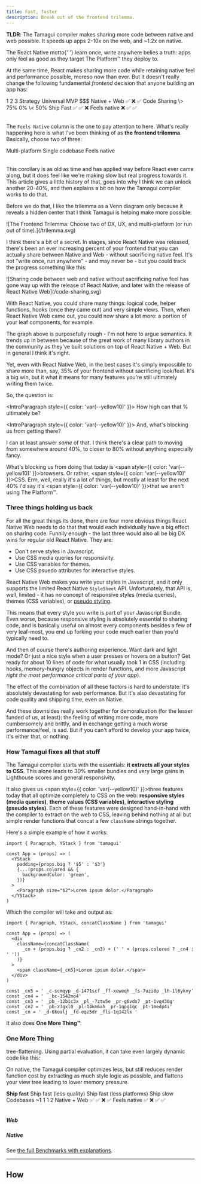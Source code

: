 ```yaml
---
title: Fast, faster
description: Break out of the frontend trilemma.
---
```


<TLDR>

**TLDR**: The Tamagui compiler makes sharing more code between native and web possible. It speeds up apps 2-10x on the web, and ~1.2x on native.

</TLDR>

<IntroParagraph>
  The React Native motto{' '}
  <span style={{ color: 'var(--yellow10)' }}>learn once, write anywhere</span> belies a truth: apps
  only feel as good as they target The Platform™ they deploy to.
</IntroParagraph>

At the same time, React makes sharing more code while retaining native feel and performance possible, moreso now than ever. But it doesn't really change the following fundamental _frontend_ decision that anyone building an app has:

<Table heading="Choose one">
  <TableCol>
    <TableCell head></TableCell>
    <TableCell>1</TableCell>
    <TableCell>2</TableCell>
    <TableCell>3</TableCell>
  </TableCol>
  <TableCol>
    <TableCell head>Strategy</TableCell>
    <TableCell>Universal</TableCell>
    <TableCell>MVP</TableCell>
    <TableCell>$$$</TableCell>
  </TableCol>
  <TableCol>
    <TableCell head>Native + Web</TableCell>
    <TableCell>✅</TableCell>
    <TableCell>❌</TableCell>
    <TableCell>✅</TableCell>
  </TableCol>
  <TableCol>
    <TableCell head>Code Sharing</TableCell>
    <TableCell>\> 75%</TableCell>
    <TableCell>0%</TableCell>
    <TableCell>\< 50%</TableCell>
  </TableCol>
  <TableCol>
    <TableCell head>Ship Fast</TableCell>
    <TableCell>✅</TableCell>
    <TableCell>✅</TableCell>
    <TableCell>❌</TableCell>
  </TableCol>
  <TableCol>
    <TableCell head>Feels native</TableCell>
    <TableCell>❌</TableCell>
    <TableCell>✅</TableCell>
    <TableCell>✅</TableCell>
  </TableCol>
</Table>

The `Feels Native` column is the one to pay attention to here. What's really happening here is what I've been thinking of as **the frontend trilemma**. Basically, choose two of three:

<Table heading="Choose two">
  <TableCol>
    <TableCell>Multi-platform</TableCell>
  </TableCol>
  <TableCol>
    <TableCell>Single codebase</TableCell>
  </TableCol>
  <TableCol>
    <TableCell>Feels native</TableCell>
  </TableCol>
</Table>

This corollary is as old as time and has applied way before React ever came along, but it does feel like we're making slow but real progress towards it. This article gives a little history of that, goes into why I think we can unlock another 20-40%, and then explains a bit on how the Tamagui compiler works to do that.

Before we do that, I like the trilemma as a Venn diagram only because it reveals a hidden center that I think Tamagui is helping make more possible:

<YStack maw={650} als="center">
  ![The Frontend Trilemma: Choose two of DX, UX, and multi-platform (or run out of
  time).](/trilemma.svg)
</YStack>

I think there's a bit of a secret. In stages, since React Native was released, there's been an ever increasing percent of your frontend that you can actually share between Native and Web - without sacrificing native feel. It's not "write once, run anywhere" - and may never be - but you could track the progress something like this:

<YStack maw={650} als="center">
  ![Sharing code between web and native without sacrificing native feel has gone way up with the
  release of React Native, and later with the release of React Native Web](/code-sharing.svg)
</YStack>

With React Native, you could share many things: logical code, helper functions, hooks (once they came out) and very simple views. Then, when React Native Web came out, you could now share a lot more: a portion of your leaf components, for example.

The graph above is purposefully rough - I'm not here to argue semantics. It trends up in between because of the great work of many library authors in the community as they've built solutions on top of React Native + Web. But in general I think it's right.

Yet, even with React Native Web, in the best cases it's simply impossible to share more than, say, 35% of your frontend without sacrificing look/feel. It's a big win, but it what it means for many features you're still ultimately writing them twice.

So, the question is:

<IntroParagraph style={{ color: 'var(--yellow10)' }}>
  How high can that % ultimately be?
</IntroParagraph>

<IntroParagraph style={{ color: 'var(--yellow10)' }}>
  And, what's blocking us from getting there?
</IntroParagraph>

I can at least answer _some_ of that. I think there's a clear path to moving from somewhere around 40%, to closer to 80% without anything especially fancy.

What's blocking us from doing that today is <span style={{ color: 'var(--yellow10)' }}>browsers</span>. Or rather, <span style={{ color: 'var(--yellow10)' }}>CSS</span>. Erm, well, really it's a lot of things, but mostly at least for the next 40% I'd say it's <span style={{ color: 'var(--yellow10)' }}>that we aren't using The Platform™</span>.

### Three things holding us back

For all the great things its done, there are four more obvious things React Native Web needs to do that that would each individually have a big effect on sharing code. Funnily enough - the last three would also all be big DX wins for regular old React Native. They are:

- Don't serve styles in Javascript.
- Use CSS media queries for responsivity.
- Use CSS variables for themes.
- Use CSS psuedo attributes for interactive styles.

React Native Web makes you write your styles in Javascript, and it only supports the limited React Native `StyleSheet` API. Unfortunately, that API is, well, limited - it has no concept of responsive styles (media queries), themes (CSS variables), or [pseudo styling](https://developer.mozilla.org/en-US/docs/Web/CSS/Pseudo-classes).

This means that every style you write is part of your Javascript Bundle. Even worse, because responsive styling is absolutely essential to sharing code, and is basically useful on almost every components besides a few of very leaf-most, you end up forking your code much earlier than you'd typically need to.

And then of course there's authoring experience. Want dark and light mode? Or just a nice style when a user presses or hovers on a button? Get ready for about 10 lines of code for what usually took 1 in CSS (including hooks, memory-hungry objects in render functions, and more Javascript _right the most performance critical parts of your app_).

The effect of the combination of all these factors is hard to understate: it's absolutely devastating for web performance. But it's also devastating for code quality and shipping time, even on Native.

And these downsides really work together for demoralization (for the lesser funded of us, at least): the feeling of writing more code, more cumbersomely and brittly, and in exchange getting a much worse performance/feel, is sad. But if you can't afford to develop your app twice, it's either that, or nothing.

### How Tamagui fixes all that stuff

The Tamagui compiler starts with the essentials: **it extracts all your styles to CSS**. This alone leads to 30% smaller bundles and very large gains in Lighthouse scores and general responsivity.

It also gives us <span style={{ color: 'var(--yellow10)' }}>three features today that all optimize completely to CSS on the web</span>: **responsive styles (media queries)**, **theme values (CSS variables)**, **interactive styling (pseudo styles)**. Each of these features were designed hand-in-hand with the compiler to extract on the web to CSS, leaving behind nothing at all but simple render functions that concat a few `className` strings together.

Here's a simple example of how it works:

```tsx
import { Paragraph, YStack } from 'tamagui'

const App = (props) => (
  <YStack
    padding={props.big ? '$5' : '$3'}
    {...(props.colored && {
      backgroundColor: 'green',
    })}
  >
    <Paragraph size="$2">Lorem ipsum dolor.</Paragraph>
  </YStack>
)
```

Which the compiler will take and output as:

```tsx
import { Paragraph, YStack, concatClassName } from 'tamagui'

const App = (props) => (
  <div
    className={concatClassName(
      _cn + (props.big ? _cn2 : _cn3) + (' ' + (props.colored ? _cn4 : ' '))
    )}
  >
    <span className={_cn5}>Lorem ipsum dolor.</span>
  </div>
)

const _cn5 = ' _c-scmqyp _d-1471scf _ff-xeweqh _fs-7uzi8p _lh-1l6ykvy'
const _cn4 = '  _bc-1542mo4'
const _cn3 = ' _pb_-12bic3x _pl_-7ztw5e _pr-g6vdx7 _pt-1vq430g'
const _cn2 = ' _pb-z3qxl0 _pl-14km6ah _pr-1qpq1qc _pt-1medp4i'
const _cn = ' _d-6koalj _fd-eqz5dr _fls-1q142lx '
```

It also does **One More Thing™**:

### One More Thing

tree-flattening. Using partial evaluation, it can take even largely dynamic code like this:

On native, the Tamagui compiler optimizes less, but still reduces render function cost by extracting as much style logic as possible, and flattens your view tree leading to lower memory pressure.

<Table>
  <TableCol>
    <TableCell head></TableCell>
    <TableCell ta="right">
      <b>Ship fast</b>
    </TableCell>
    <TableCell ta="right">Ship fast (less quality)</TableCell>
    <TableCell ta="right">Ship fast (less platforms)</TableCell>
    <TableCell ta="right">Ship slow</TableCell>
  </TableCol>
  <TableCol>
    <TableCell head>Codebases</TableCell>
    <TableCell>
      <b>~1</b>
    </TableCell>
    <TableCell>1</TableCell>
    <TableCell>1</TableCell>
    <TableCell>2</TableCell>
  </TableCol>
  <TableCol>
    <TableCell head>Native + Web</TableCell>
    <TableCell>✅</TableCell>
    <TableCell>✅</TableCell>
    <TableCell>❌</TableCell>
    <TableCell>✅</TableCell>
  </TableCol>
  <TableCol>
    <TableCell head>Feels native</TableCell>
    <TableCell>✅</TableCell>
    <TableCell>❌</TableCell>
    <TableCell>✅</TableCell>
    <TableCell>✅</TableCell>
  </TableCol>
</Table>

##### Web

<BenchmarkChartWeb />

##### Native

<BenchmarkChartNative />

See [the full Benchmarks with explanations](/docs/intro/benchmarks).

---

## How
